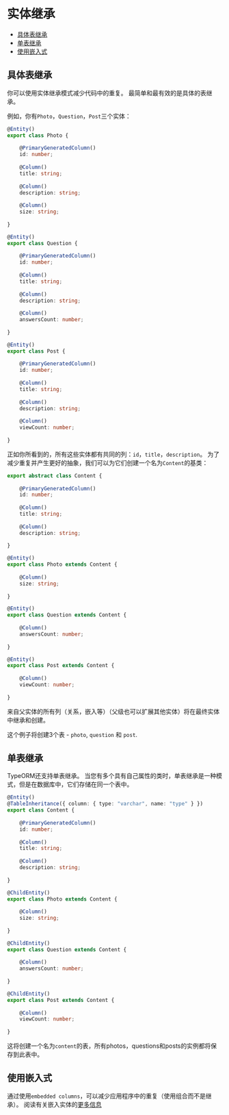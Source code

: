 # 实体继承

* [具体表继承](#concrete-table-inheritance)
* [单表继承](#single-table-inheritance)
* [使用嵌入式](#using-embeddeds)

## 具体表继承

你可以使用实体继承模式减少代码中的重复。
最简单和最有效的是具体的表继承。

例如，你有`Photo`，`Question`，`Post`三个实体：
  
```typescript
@Entity()
export class Photo {
    
    @PrimaryGeneratedColumn()
    id: number;
 
    @Column()
    title: string;
    
    @Column()
    description: string;
    
    @Column()
    size: string;
    
}
```

```typescript
@Entity()
export class Question {
    
    @PrimaryGeneratedColumn()
    id: number;
 
    @Column()
    title: string;
    
    @Column()
    description: string;
    
    @Column()
    answersCount: number;
    
}
```

```typescript
@Entity()
export class Post {
    
    @PrimaryGeneratedColumn()
    id: number;
 
    @Column()
    title: string;
    
    @Column()
    description: string;
    
    @Column()
    viewCount: number;
    
}
```

正如你所看到的，所有这些实体都有共同的列：`id`，`title`，`description`。
为了减少重复并产生更好的抽象，我们可以为它们创建一个名为`Content`的基类：

```typescript
export abstract class Content {
    
    @PrimaryGeneratedColumn()
    id: number;
 
    @Column()
    title: string;
    
    @Column()
    description: string;
    
}
```

```typescript
@Entity()
export class Photo extends Content {
    
    @Column()
    size: string;
    
}
```

```typescript
@Entity()
export class Question extends Content {
    
    @Column()
    answersCount: number;
    
}
```

```typescript
@Entity()
export class Post extends Content {
    
    @Column()
    viewCount: number;
    
}
```

来自父实体的所有列（关系，嵌入等）（父级也可以扩展其他实体）将在最终实体中继承和创建。

这个例子将创建3个表  - `photo`, `question` 和 `post`.

## 单表继承

TypeORM还支持单表继承。
当您有多个具有自己属性的类时，单表继承是一种模式，但是在数据库中，它们存储在同一个表中。

```typescript
@Entity()
@TableInheritance({ column: { type: "varchar", name: "type" } })
export class Content {
    
    @PrimaryGeneratedColumn()
    id: number;
 
    @Column()
    title: string;
    
    @Column()
    description: string;
    
}
```

```typescript
@ChildEntity()
export class Photo extends Content {
    
    @Column()
    size: string;
    
}
```

```typescript
@ChildEntity()
export class Question extends Content {
    
    @Column()
    answersCount: number;
    
}
```

```typescript
@ChildEntity()
export class Post extends Content {
    
    @Column()
    viewCount: number;
    
}
```

这将创建一个名为`content`的表，所有photos，questions和posts的实例都将保存到此表中。

## 使用嵌入式

通过使用`embedded columns`，可以减少应用程序中的重复（使用组合而不是继承）。
阅读有关嵌入实体的[更多信息](./embedded-entities)
